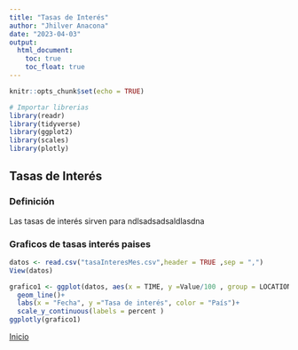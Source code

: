 ```yaml
---
title: "Tasas de Interés"
author: "Jhilver Anacona"
date: "2023-04-03"
output:
  html_document:
    toc: true
    toc_float: true
---
```


```r
knitr::opts_chunk$set(echo = TRUE)

# Importar librerias
library(readr)
library(tidyverse)
library(ggplot2)
library(scales)
library(plotly)
```

## Tasas de Interés

### Definición

Las tasas de interés sirven para ndlsadsadsaldlasdna


### Graficos de tasas interés paises

```r
datos <- read.csv("tasaInteresMes.csv",header = TRUE ,sep = ",")
View(datos)

grafico1 <- ggplot(datos, aes(x = TIME, y =Value/100 , group = LOCATION, color = LOCATION)) +
  geom_line()+
  labs(x = "Fecha", y ="Tasa de interés", color = "País")+
  scale_y_continuous(labels = percent )
ggplotly(grafico1)

```

[Inicio](../index.html)

